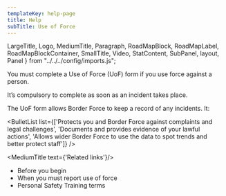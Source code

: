 ```yaml
---
templateKey: help-page
title: Help
subTitle: Use of Force
---
```

LargeTitle, Logo, MediumTitle, Paragraph, RoadMapBlock, RoadMapLabel, RoadMapBlockContainer, SmallTitle, Video, StatContent,
SubPanel, layout, Panel } from "../../../config/imports.js";

You must complete a Use of Force (UoF) form if you <Link class="govuk-link" to="/help/uof/uof-when-you-must-report-use-of-force/">use force against a person.</Link>

It’s compulsory to complete as soon as an incident takes place.

The UoF form allows Border Force to keep a record of any incidents. It:

<BulletList list={['Protects you and Border Force against complaints and legal challenges', 'Documents and provides evidence of your lawful actions', 'Allows wider Border Force to use the data to spot trends and better protect staff']} />

<MediumTitle text={'Related links'}/>

<ul class="govuk-list govuk-list--bullet">
	<li><Link class="govuk-link" to="/help/uof/uof-before-you-begin/">Before you begin</Link></li>
	<li><Link class="govuk-link" to="/help/uof/uof-when-you-must-report-use-of-force/">When you must report use of force</Link></li>
    <li><Link class="govuk-link" to="/help/uof/uof-personal-safety-training-terms/">Personal Safety Training terms</Link></li>
</ul>
